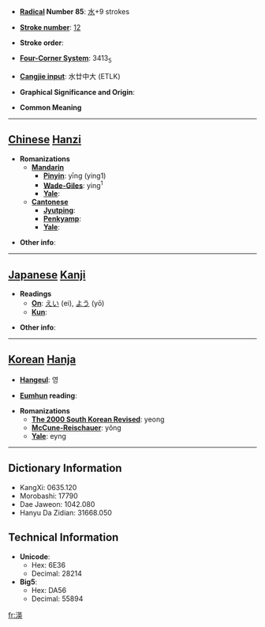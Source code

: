 * '''[[Wiktionary:Chinese radical index| Radical]] Number 85''': [[Wiktionary:Chinese radical index 水|水]]+9 strokes

* '''[[Wiktionary:Chinese total strokes index|Stroke number]]''': [[Wiktionary:Chinese total strokes index 12|12]]

* '''Stroke order''': 

* '''[[Wiktionary:Chinese four corner index|Four-Corner System]]''': 3413<sub>5</sub>

* '''[[Wiktionary:Chinese Cangjie index|Cangjie input]]''': 水廿中大 (ETLK)

* '''Graphical Significance and Origin''': 

* '''Common Meaning'''

----

== [[Chinese]] [[Hanzi]] ==

* '''Romanizations'''
** '''[[Mandarin]]'''
*** '''[[Pinyin]]''': yīng (ying1)
*** '''[[Wade-Giles]]''': ying<sup>1</sup>
*** '''[[Yale]]''': 
** '''[[Cantonese]]'''
*** '''[[Jyutping]]''':
*** '''[[Penkyamp]]''': 
*** '''[[Yale]]''': 

* '''Other info''': 

----

== [[Japanese]] [[Kanji]] ==

* '''Readings'''
** '''[[On]]''': [[えい]] (ei), [[よう]] (yō)
** '''[[Kun]]''': 

* '''Other info''':  

----

== [[Korean]] [[Hanja]] ==

* '''[[Hangeul]]''': 영

* '''[[Eumhun]] reading''': 

* '''Romanizations'''
** '''[[The 2000 South Korean Revised Romanization|The 2000 South Korean Revised]]''': yeong
** '''[[McCune-Reischauer]]''': yŏng
** '''[[Yale]]''': eyng

----

== Dictionary Information ==

* KangXi: 0635.120
* Morobashi: 17790
* Dae Jaweon: 1042.080
* Hanyu Da Zidian: 31668.050

== Technical Information ==

* '''Unicode''':
** Hex: 6E36
** Decimal: 28214
* '''Big5''':
** Hex: DA56
** Decimal: 55894

[[fr:渶]]
